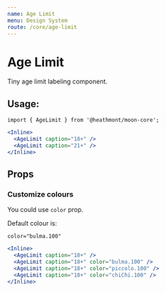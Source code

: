 ```yaml
---
name: Age Limit
menu: Design System
route: /core/age-limit
---
```


# Age Limit

Tiny age limit labeling component.

## Usage:

```
import { AgeLimit } from '@heathmont/moon-core';
```

```jsx react-live
<Inline>
  <AgeLimit caption="18+" />
  <AgeLimit caption="21+" />
</Inline>
```

## Props

### Customize colours

You could use `color` prop.

Default colour is:

```
color="bulma.100"
```

```jsx react-live
<Inline>
  <AgeLimit caption="18+" />
  <AgeLimit caption="18+" color="bulma.100" />
  <AgeLimit caption="18+" color="piccolo.100" />
  <AgeLimit caption="18+" color="chiChi.100" />
</Inline>
```
